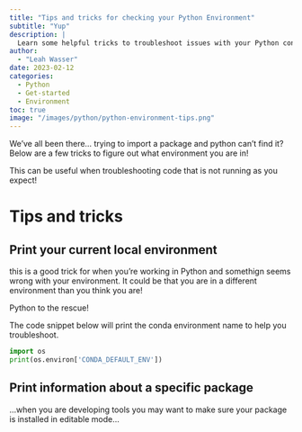 ```yaml
---
title: "Tips and tricks for checking your Python Environment"
subtitle: "Yup"
description: |
  Learn some helpful tricks to troubleshoot issues with your Python conda environment."
author: 
  - "Leah Wasser"
date: 2023-02-12
categories:
  - Python
  - Get-started
  - Environment
toc: true  
image: "/images/python/python-environment-tips.png"
---
```


We've all been there... trying to import a package and python can't find it?
Below are a few tricks to figure out what environment you are in!

This can be useful when troubleshooting code that is not running as you 
expect!

# Tips and tricks

## Print your current local environment 

this is a good trick for when you're working in Python and somethign seems 
wrong with your environment. It could be that you are in a different environment
than you think you are!

Python to the rescue!

The code snippet below will print the conda environment name to help you 
troubleshoot. 

```python
import os
print(os.environ['CONDA_DEFAULT_ENV'])
```

## Print information about a specific package 

...when you are developing tools you may want to make sure your package is installed in editable mode...